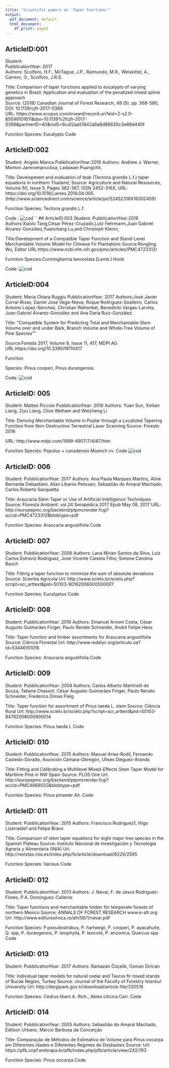 ```yaml
---
title: "Scientific papers on 'Taper functions'"
output:
  pdf_document: default
  html_document:
    df_print: paged
---
```


## ArticleID:001
Student:   
PubblicationYear: 2017  
Authors: Scolforo, H.F., McTague, J.P., Raimundo, M.R., Weiskittel, A., Carrero, O., Scolforo, J.R.S.  

Title: Comparison of taper functions applied to eucalypts of varying genetics in Brazil: Application and evaluation of the penalized mixed spline approach  
Source: (2018) Canadian Journal of Forest Research, 48 (5), pp. 568-580, DOI: 10.1139/cjfr-2017-0366  
URL: https://www.scopus.com/inward/record.uri?eid=2-s2.0-85046101611&doi=10.1139%2fcjfr-2017-0366&partnerID=40&md5=6ca12aa51842a6a8d86630c3e88d440f  

Function
Species: Eucalypts
Code

## ArticleID:002
Student: Angelo Manca
PubblicationYear:2016
Authors: Andrew J. Warner, Monton Jamroenprucksa, Ladawan Puangchit,

Title: Development and evaluation of teak (Tectona grandis L.f.) taper equations in northern Thailand,
Source: Agriculture and Natural Resources, Volume 50, Issue 5, Pages 362-367, ISSN 2452-316X,
URL:  https://doi.org/10.1016/j.anres.2016.04.005.
(http://www.sciencedirect.com/science/article/pii/S2452316X16302459)

Function
Species: Tectona grandis L.f.

Code : 
![cod](2016WarnerEtAl.png)
``
## ArticleID:003
Student: 
PubblicationYear:2016
Authors:Xiaolu Tang,César Pérez-Cruzado,Lutz Fehrmann,Juan Gabriel Álvarez-González,Yuanchang Lu,and Christoph Kleinn,

Title:Development of a Compatible Taper Function and Stand-Level Merchantable Volume Model for Chinese Fir Plantations
Source:Rongling Wu, Editor
URL:https://www.ncbi.nlm.nih.gov/pmc/articles/PMC4723312/

Function
Species:Cunninghamia lanceolata [Lamb.] Hook

Code: 
![cod](2016TangEtAl.png)


## ArticleID:004
Student: Maria Chiara Ruggiu
PubblicationYear: 2017
Authors:José Javier Corral-Rivas, Daniel Jose Vega-Nieva, Roque Rodríguez-Soalleiro, Carlos Antonio López-Sánchez, Christian Wehenkel, Benedicto Vargas-Larreta, Juan Gabriel Álvarez-González and Ana Daría Ruiz-González.

Title: "Compatible System for Predicting Total and Merchantable Stem Volume over and under Bark, Branch Volume and Whole-Tree Volume of Pine Species""

Source:Forests 2017, Volume 8, Issue 11, 417, MDPI AG
URL:https://doi.org/10.3390/f8110417

Function

Species: Pinus cooperi, Pinus durangensis

Code: 
![cod](2017Corral-RivasEtAlOb.png)

## ArticleID: 005
Student: Matteo Piccolo
PubblicationYear: 2016
Authors: Yuan Sun, Xinlian Liang, Ziyu Liang, Clive Welham and Weizheng Li

Title: Deriving Merchantable Volume in Poplar through a Localized Tapering Function from Non-Destructive Terrestrial Laser Scanning
Source: Forests 2016

URL: http://www.mdpi.com/1999-4907/7/4/87/htm

Function
Species: Populus × canadensis Moench cv.
Code
![cod](2016Sunetal.png)

## ArticleID: 006
Student: 
PubblicationYear: 2017
Authors: Ana Paula Marques Martins, Aline Bernarda Debastiani, Allan Libanio Pelissari, Sebastião do Amaral Machado, Carlos Roberto Sanquetta

Title: Araucaria Stem Taper or Use of Artificial Intelligence Techniques
Source: Floresta Ambient. vol.24  Seropédica  2017  Epub May 08, 2017
URL: http://europepmc.org/backend/ptpmcrender.fcgi?accid=PMC4723312&blobtype=pdf

Function
Species: Araucaria angustifolia
Code


## ArticleID: 007
Student: 
PubblicationYear: 2006
Authors: Lana Mirian Santos da Silva, Luiz Carlos Estraviz Rodriguez, José Vicente Caixeta Filho; Simone Carolina Bauch

Title: Fitting a taper function to minimize the sum of absolute deviations
Source: Scientia Agricola
Url: http://www.scielo.br/scielo.php?script=sci_arttext&pid=S0103-90162006000500007

Function
Species: Eucalyptus
Code


## ArticleID: 008
Student: 
PubblicationYear: 2016
Authors: Emanuel Arnoni Costa, César Augusto Guimarães Finger, Paulo Renato Schneider, André Felipe Hess

Title: Taper function and timber assortments for Araucaria angustifolia
Source: Ciência Florestal
Url: http://www.redalyc.org/articulo.oa?id=53446151016

Function
Species: Araucaria angustifolia
Code


## ArticleID: 009
Student: 
PubblicationYear: 2008
Authors: Carlos Alberto Martinelli de Souza, Tatiane Chassot, César Augusto Guimarães Finger, Paulo Renato Schneider, Frederico Dimas Fleig

Title: Taper function for assortment of Pinus taeda L. stem
Source: Ciência Rural
Url: http://www.scielo.br/scielo.php?script=sci_arttext&pid=S0103-84782008000900014

Function
Species: Pinus taeda L
Code


## ArticleID: 010
Student: 
PubblicationYear: 2015
Authors: Manuel Arias-Rodil, Fernando Castedo-Dorado, Asunción Cámara-Obregón, Ulises Diéguez-Aranda

Title: Fitting and Calibrating a Multilevel Mixed-Effects Stem Taper Model for Maritime Pine in NW Spain
Source: PLOS One
Url: http://europepmc.org/backend/ptpmcrender.fcgi?accid=PMC4668033&blobtype=pdf

Function
Species: Pinus pinaster Ait.
Code


## ArticleID: 011
Student: 
PubblicationYear: 2015
Authors: Francisco Rodríguez1, Iñigo Lizarralde1 and Felipe Bravo

Title: Comparison of stem taper equations for eight major tree species in the Spanish Plateau
Source: Instituto Nacional de Investigación y Tecnología Agraria y Alimentaria (INIA)
Url: http://revistas.inia.es/index.php/fs/article/download/6229/2595

Function
Species: Various
Code


## ArticleID: 012
Student: 
PubblicationYear: 2013
Authors: J. Návar, F. de Jesús Rodríguez-Flores, P.A. Domínguez-Calleros

Title: Taper functions and merchantable timber for temperate forests of northern Mexico
Source: ANNALS OF FOREST RESEARCH www.e-afr.org
Url: http://www.editurasilvica.ro/afr/56/1/navar.pdf

Function
Species: P.pseudostrobus, P. hartwegii, P. cooperi, P. ayacahuite, Q. spp, P. durangensis, P. leiophylla, P. teocote, P. arizonica, Quercus spp
Code


## ArticleID: 013
Student: 
PubblicationYear: 2017
Authors: Ramazan Özçelik, Osman Dirican 


Title: Individual taper models for natural cedar and Taurus fir mixed stands of Bucak Region, Turkey
Source: Journal of the Faculty of Forestry Istanbul University
Url: http://dergipark.gov.tr/download/article-file/330518

Function
Species: Cedrus libani A. Rich., Abies cilicica Carr.
Code


## ArticleID: 014
Student: 
PubblicationYear: 2005
Authors: Sebastião do Amaral Machado, Edilson Urbano, Marcio Barbosa da Conceição

Title: Comparação de Métodos de Estimativa de Volume para Pinus oocarpa em Diferentes Idades e Diferentes Regimes de Desbastes
Source: 
Url: https://pfb.cnpf.embrapa.br/pfb/index.php/pfb/article/view/242/193

Function
Species: Pinus oocarpa
Code


